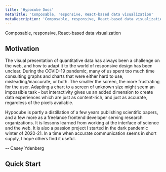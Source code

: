 ```yaml
---
title: 'Hypocube Docs'
metaTitle: 'Composable, responsive, React-based data visualization'
metaDescription: 'Composable, responsive, React-based data visualization'
---
```



Composable, responsive, React-based data visualization

<DemoContainer />

## Motivation

The visual presentation of quantitative data has always been a challenge on the web, and how to adapt it to the world of responsive design has been unclear. During the COVID-19 pandemic, many of us spent too much time consulting graphs and charts that were either hard to use, misleading/inaccurate, or both. The smaller the screen, the more frustrating for the user. Adapting a chart to a screen of unknown size might seem an impossible task - but interactivity gives us an added dimension to create data experiences which are just as content-rich, and just as accurate, regardless of the pixels available.

Hypocube is partly a distillation of a few years publishing scientific papers, and a few more as a freelance frontend developer serving research organizations. It is lessons learned from working at the interface of science and the web. It is also a passion project I started in the dark pandemic winter of 2020-21. In a time when accurate communication seems in short supply, I hope others find it useful.

-- Casey Ydenberg

## Quick Start
